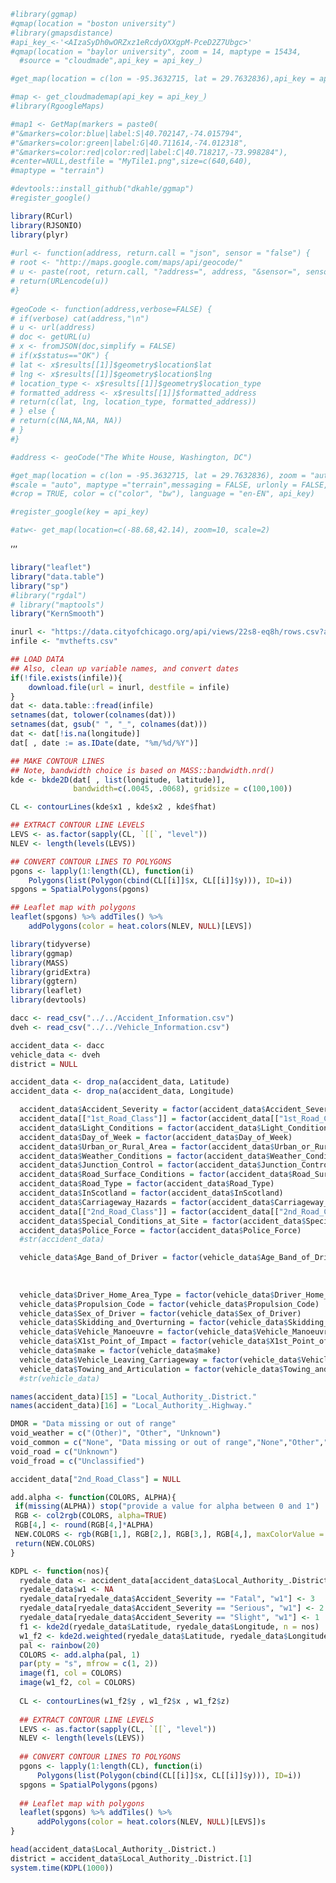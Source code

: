 

```r
#library(ggmap)
#qmap(location = "boston university")
#library(gmapsdistance)
#api_key_<-'<AIzaSyDh0wORZxz1eRcdyOXXgpM-PceD2Z7Ubgc>'
#qmap(location = "baylor university", zoom = 14, maptype = 15434,
  #source = "cloudmade",api_key = api_key_)

#get_map(location = c(lon = -95.3632715, lat = 29.7632836),api_key = api_key_)

#map <- get_cloudmademap(api_key = api_key_)
#library(RgoogleMaps)

#map1 <- GetMap(markers = paste0(
#"&markers=color:blue|label:S|40.702147,-74.015794",
#"&markers=color:green|label:G|40.711614,-74.012318",
#"&markers=color:red|color:red|label:C|40.718217,-73.998284"),
#center=NULL,destfile = "MyTile1.png",size=c(640,640),
#maptype = "terrain")

#devtools::install_github("dkahle/ggmap")
#register_google()
```

```r
library(RCurl)
library(RJSONIO)
library(plyr)
 
#url <- function(address, return.call = "json", sensor = "false") {
# root <- "http://maps.google.com/maps/api/geocode/"
# u <- paste(root, return.call, "?address=", address, "&sensor=", sensor, sep = "")
# return(URLencode(u))
#}
 
#geoCode <- function(address,verbose=FALSE) {
# if(verbose) cat(address,"\n")
# u <- url(address)
# doc <- getURL(u)
# x <- fromJSON(doc,simplify = FALSE)
# if(x$status=="OK") {
# lat <- x$results[[1]]$geometry$location$lat
# lng <- x$results[[1]]$geometry$location$lng
# location_type <- x$results[[1]]$geometry$location_type
# formatted_address <- x$results[[1]]$formatted_address
# return(c(lat, lng, location_type, formatted_address))
# } else {
# return(c(NA,NA,NA, NA))
# }
#}

#address <- geoCode("The White House, Washington, DC")
```

```r
#get_map(location = c(lon = -95.3632715, lat = 29.7632836), zoom = "auto",
#scale = "auto", maptype ="terrain",messaging = FALSE, urlonly = FALSE,source == "google", filename = "ggmapTemp",
#crop = TRUE, color = c("color", "bw"), language = "en-EN", api_key)

#register_google(key = api_key)

#atw<- get_map(location=c(-88.68,42.14), zoom=10, scale=2)
```
'''

```r
library("leaflet")
library("data.table")
library("sp")
#library("rgdal")
# library("maptools")
library("KernSmooth")

inurl <- "https://data.cityofchicago.org/api/views/22s8-eq8h/rows.csv?accessType=DOWNLOAD"
infile <- "mvthefts.csv"

## LOAD DATA
## Also, clean up variable names, and convert dates
if(!file.exists(infile)){
    download.file(url = inurl, destfile = infile)
}
dat <- data.table::fread(infile)
setnames(dat, tolower(colnames(dat)))
setnames(dat, gsub(" ", "_", colnames(dat)))
dat <- dat[!is.na(longitude)]
dat[ , date := as.IDate(date, "%m/%d/%Y")]

## MAKE CONTOUR LINES
## Note, bandwidth choice is based on MASS::bandwidth.nrd()
kde <- bkde2D(dat[ , list(longitude, latitude)],
              bandwidth=c(.0045, .0068), gridsize = c(100,100))

```

```r
CL <- contourLines(kde$x1 , kde$x2 , kde$fhat)

## EXTRACT CONTOUR LINE LEVELS
LEVS <- as.factor(sapply(CL, `[[`, "level"))
NLEV <- length(levels(LEVS))

## CONVERT CONTOUR LINES TO POLYGONS
pgons <- lapply(1:length(CL), function(i)
    Polygons(list(Polygon(cbind(CL[[i]]$x, CL[[i]]$y))), ID=i))
spgons = SpatialPolygons(pgons)

## Leaflet map with polygons
leaflet(spgons) %>% addTiles() %>% 
    addPolygons(color = heat.colors(NLEV, NULL)[LEVS])
```

```r
library(tidyverse)
library(ggmap)
library(MASS)
library(gridExtra)
library(ggtern)
library(leaflet)
library(devtools)
```

```r
dacc <- read_csv("../../Accident_Information.csv")
dveh <- read_csv("../../Vehicle_Information.csv")

accident_data <- dacc
vehicle_data <- dveh
district = NULL

```



```r

accident_data <- drop_na(accident_data, Latitude)
accident_data <- drop_na(accident_data, Longitude)

  accident_data$Accident_Severity = factor(accident_data$Accident_Severity,order = TRUE,levels = c("Slight","Serious","Fatal"))
  accident_data[["1st_Road_Class"]] = factor(accident_data[["1st_Road_Class"]])
  accident_data$Light_Conditions = factor(accident_data$Light_Conditions)
  accident_data$Day_of_Week = factor(accident_data$Day_of_Week)
  accident_data$Urban_or_Rural_Area = factor(accident_data$Urban_or_Rural_Area)
  accident_data$Weather_Conditions = factor(accident_data$Weather_Conditions)
  accident_data$Junction_Control = factor(accident_data$Junction_Control)
  accident_data$Road_Surface_Conditions = factor(accident_data$Road_Surface_Conditions)
  accident_data$Road_Type = factor(accident_data$Road_Type)
  accident_data$InScotland = factor(accident_data$InScotland)
  accident_data$Carriageway_Hazards = factor(accident_data$Carriageway_Hazards)
  accident_data[["2nd_Road_Class"]] = factor(accident_data[["2nd_Road_Class"]])
  accident_data$Special_Conditions_at_Site = factor(accident_data$Special_Conditions_at_Site)
  accident_data$Police_Force = factor(accident_data$Police_Force)
  #str(accident_data)

  vehicle_data$Age_Band_of_Driver = factor(vehicle_data$Age_Band_of_Driver,order = "TRUE", levels = c( "Data missing or out of range",
                                                                                             "0 - 5", "6 - 10", "11 - 15", "16 - 20",
                                                                                             "21 - 25", "26 - 35", "36 - 45", 
                                                                                             "46 - 55","56 - 65", "66 - 75", "Over 75"))
  vehicle_data$Driver_Home_Area_Type = factor(vehicle_data$Driver_Home_Area_Type)
  vehicle_data$Propulsion_Code = factor(vehicle_data$Propulsion_Code)
  vehicle_data$Sex_of_Driver = factor(vehicle_data$Sex_of_Driver)
  vehicle_data$Skidding_and_Overturning = factor(vehicle_data$Skidding_and_Overturning)
  vehicle_data$Vehicle_Manoeuvre = factor(vehicle_data$Vehicle_Manoeuvre)
  vehicle_data$X1st_Point_of_Impact = factor(vehicle_data$X1st_Point_of_Impact)
  vehicle_data$make = factor(vehicle_data$make)
  vehicle_data$Vehicle_Leaving_Carriageway = factor(vehicle_data$Vehicle_Leaving_Carriageway)
  vehicle_data$Towing_and_Articulation = factor(vehicle_data$Towing_and_Articulation)
  #str(vehicle_data)


```

```r
names(accident_data)[15] = "Local_Authority_.District."
names(accident_data)[16] = "Local_Authority_.Highway."
```

```r

DMOR = "Data missing or out of range"
void_weather = c("(Other)", "Other", "Unknown")
void_common = c("None", "Data missing or out of range","None","Other","NA","Unknown","(Other)","Unclassified","Not known")
void_road = c("Unknown")
void_froad = c("Unclassified")

```

```r

accident_data["2nd_Road_Class"] = NULL

```


```r
add.alpha <- function(COLORS, ALPHA){
 if(missing(ALPHA)) stop("provide a value for alpha between 0 and 1")
 RGB <- col2rgb(COLORS, alpha=TRUE)
 RGB[4,] <- round(RGB[4,]*ALPHA)
 NEW.COLORS <- rgb(RGB[1,], RGB[2,], RGB[3,], RGB[4,], maxColorValue = 255)
 return(NEW.COLORS)
}

```

```r
KDPL <- function(nos){
  ryedale_data <- accident_data[accident_data$Local_Authority_.District. == district,]
  ryedale_data$w1 <- NA
  ryedale_data[ryedale_data$Accident_Severity == "Fatal", "w1"] <- 3
  ryedale_data[ryedale_data$Accident_Severity == "Serious", "w1"] <- 2
  ryedale_data[ryedale_data$Accident_Severity == "Slight", "w1"] <- 1
  f1 <- kde2d(ryedale_data$Latitude, ryedale_data$Longitude, n = nos)
  w1_f2 <- kde2d.weighted(ryedale_data$Latitude, ryedale_data$Longitude, n = nos, w = ryedale_data$w1)
  pal <- rainbow(20)
  COLORS <- add.alpha(pal, 1)
  par(pty = "s", mfrow = c(1, 2))
  image(f1, col = COLORS)
  image(w1_f2, col = COLORS)
  
  CL <- contourLines(w1_f2$y , w1_f2$x , w1_f2$z)
  
  ## EXTRACT CONTOUR LINE LEVELS
  LEVS <- as.factor(sapply(CL, `[[`, "level"))
  NLEV <- length(levels(LEVS))
  
  ## CONVERT CONTOUR LINES TO POLYGONS
  pgons <- lapply(1:length(CL), function(i)
      Polygons(list(Polygon(cbind(CL[[i]]$x, CL[[i]]$y))), ID=i))
  spgons = SpatialPolygons(pgons)
  
  ## Leaflet map with polygons
  leaflet(spgons) %>% addTiles() %>% 
      addPolygons(color = heat.colors(NLEV, NULL)[LEVS])s
}

```




```r

head(accident_data$Local_Authority_.District.)
district = accident_data$Local_Authority_.District.[1]
system.time(KDPL(1000))

```

```r

```

```r

```

```r

```

```r

```

```r

```

```r

```

